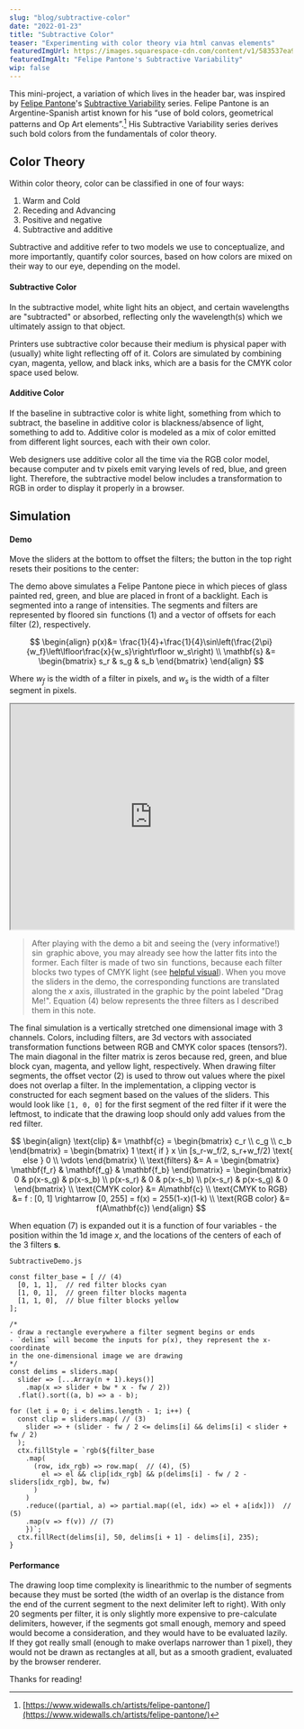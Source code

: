 ```yaml
---
slug: "blog/subtractive-color"
date: "2022-01-23"
title: "Subtractive Color"
teaser: "Experimenting with color theory via html canvas elements"
featuredImgUrl: https://images.squarespace-cdn.com/content/v1/583537ea9f745645805f7860/1573067590790-R9VYSU4ER6WRBH9X7W7F/DSC04623.jpg
featuredImgAlt: "Felipe Pantone's Subtractive Variability"
wip: false
---
```



This mini-project, a variation of which lives in the header bar, was inspired by [Felipe Pantone](https://en.wikipedia.org/wiki/Felipe_Pantone)'s [Subtractive Variability](https://www.felipepantone.com/subtractive-variability) series. Felipe Pantone is an Argentine-Spanish artist known for his “use of bold colors, geometrical patterns and Op Art elements”.[^1] His Subtractive Variability series derives such bold colors from the fundamentals of color theory. 

## Color Theory
Within color theory, color can be classified in one of four ways:

1. Warm and Cold
2. Receding and Advancing
3. Positive and negative
4. Subtractive and additive

Subtractive and additive refer to two models we use to conceptualize, and more importantly, quantify color sources, based on how colors are mixed on their way to our eye, depending on the model.

#### Subtractive Color 
In the subtractive model, white light hits an object, and certain wavelengths are "subtracted" or absorbed, reflecting only the wavelength(s) which we ultimately assign to that object.

Printers use subtractive color because their medium is physical paper with (usually) white light reflecting off of it. Colors are simulated by combining cyan, magenta, yellow, and black inks, which are a basis for the CMYK color space used below.

#### Additive Color
If the baseline in subtractive color is white light, something from which to subtract, the baseline in additive color is blackness/absence of light, something to add to. Additive color is modeled as a mix of color emitted from different light sources, each with their own color. 

Web designers use additive color all the time via the RGB color model, because computer and tv pixels emit varying levels of red, blue, and green light. Therefore, the subtractive model below includes a transformation to RGB in order to display it properly in a browser.

## Simulation

#### Demo
Move the sliders at the bottom to offset the filters; the button in the top right resets their positions to the center:

<SubtractiveDemo />

The demo above simulates a Felipe Pantone piece in which pieces of glass painted red, green, and blue are placed in front of a backlight. Each is segmented into a range of intensities. The segments and filters are represented by floored $\sin$ functions $(1)$ and a vector of offsets for each filter $(2)$, respectively.

$$
\begin{align}
p(x)&= \frac{1}{4}+\frac{1}{4}\sin\left(\frac{2\pi}{w_f}\left\lfloor\frac{x}{w_s}\right\rfloor w_s\right) 
\\
\mathbf{s} &=
\begin{bmatrix}
s_r & s_g & s_b
\end{bmatrix}
\end{align}
$$

Where $w_f$ is the width of a filter in pixels, and $w_s$ is the width of a filter segment in pixels.

<iframe src="https://www.desmos.com/calculator/3w7ivpsw9k" width="100%" style="min-height:400px"></iframe>

> After playing with the demo a bit and seeing the (very informative!) $\sin$ graphic above, you may already see how the latter fits into the former. Each filter is made of two $\sin$ functions, because each filter blocks two types of CMYK light (see [helpful visual](https://en.wikipedia.org/wiki/CMYK_color_model#/media/File:CMYK_subtractive_color_mixing.svg)). When you move the sliders in the demo, the corresponding functions are translated along the $x$ axis, illustrated in the graphic by the point labeled "Drag Me!". Equation $(4)$ below represents the three filters as I described them in this note.

The final simulation is a vertically stretched one dimensional image with 3 channels. Colors, including filters, are 3d vectors with associated transformation functions between RGB and CMYK color spaces (tensors?). The main diagonal in the filter matrix is zeros because red, green, and blue block cyan, magenta, and yellow light, respectively. When drawing filter segments, the offset vector $(2)$ is used to throw out values where the pixel does not overlap a filter. In the implementation, a clipping vector is constructed for each segment based on the values of the sliders. This would look like `[1, 0, 0]` for the first segment of the red filter if it were the leftmost, to indicate that the drawing loop should only add values from the red filter.

$$
\begin{align}
  \text{clip} &= \mathbf{c} =
    \begin{bmatrix}
      c_r \\ c_g \\ c_b
    \end{bmatrix} =
    \begin{bmatrix}
      1 \text{ if } x \in [s_r-w_f/2, s_r+w_f/2) \text{ else } 0 \\
      \vdots
    \end{bmatrix}
  \\ 
  \text{filters} &= A =
    \begin{bmatrix}
      \mathbf{f_r} & \mathbf{f_g} & \mathbf{f_b}
    \end{bmatrix}
    = 
    \begin{bmatrix}
      0 & p(x-s_g) & p(x-s_b) \\
      p(x-s_r) & 0 & p(x-s_b) \\
      p(x-s_r) & p(x-s_g) & 0
    \end{bmatrix}
  \\
  \text{CMYK color} &= A\mathbf{c}
  \\
  \text{CMYK to RGB} &= f : [0, 1] \rightarrow [0, 255] = f(x) = 255(1-x)(1-k)
  \\
  \text{RGB color} &= f(A\mathbf{c})
\end{align}
$$

When equation $(7)$ is expanded out it is a function of four variables - the position within the 1d image $x$, and the locations of the centers of each of the 3 filters $\mathbf{s}$.

`SubtractiveDemo.js`
```jsx{numberLines:43}
const filter_base = [ // (4)
  [0, 1, 1],  // red filter blocks cyan
  [1, 0, 1],  // green filter blocks magenta
  [1, 1, 0],  // blue filter blocks yellow
];
```
```jsx{numberLines: 80}
/* 
- draw a rectangle everywhere a filter segment begins or ends
- `delims` will become the inputs for p(x), they represent the x-coordinate 
in the one-dimensional image we are drawing
*/
const delims = sliders.map(
  slider => [...Array(n + 1).keys()]
    .map(x => slider + bw * x - fw / 2))
  .flat().sort((a, b) => a - b);

for (let i = 0; i < delims.length - 1; i++) {
  const clip = sliders.map( // (3)
    slider => + (slider - fw / 2 <= delims[i] && delims[i] < slider + fw / 2)
  );
  ctx.fillStyle = `rgb(${filter_base
    .map(
      (row, idx_rgb) => row.map(  // (4), (5)
        el => el && clip[idx_rgb] && p(delims[i] - fw / 2 - sliders[idx_rgb], bw, fw)
      )
    )
    .reduce((partial, a) => partial.map((el, idx) => el + a[idx]))  // (5)
    .map(v => f(v)) // (7)
    })`;
  ctx.fillRect(delims[i], 50, delims[i + 1] - delims[i], 235);
}
```

#### Performance
The drawing loop time complexity is linearithmic to the number of segments because they must be sorted (the width of an overlap is the distance from the end of the current segment to the next delimiter left to right). With only 20 segments per filter, it is only slightly more expensive to pre-calculate delimiters, however, if the segments got small enough, memory and speed would become a consideration, and they would have to be evaluated lazily. If they got really small (enough to make overlaps narrower than 1 pixel), they would not be drawn as rectangles at all, but as a smooth gradient, evaluated by the browser renderer.

Thanks for reading!


[^1]: [https://www.widewalls.ch/artists/felipe-pantone/](https://www.widewalls.ch/artists/felipe-pantone/) 
